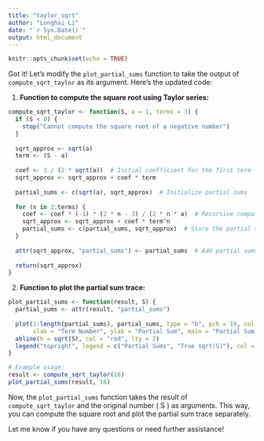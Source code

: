 ```yaml
---
title: "taylor_sqrt"
author: "Longhai Li"
date: "`r Sys.Date()`"
output: html_document
---
```


```r
knitr::opts_chunk$set(echo = TRUE)
```

Got it! Let's modify the `plot_partial_sums` function to take the output of `compute_sqrt_taylor` as its argument. Here's the updated code:

1. **Function to compute the square root using Taylor series:**

```r
compute_sqrt_taylor <- function(S, a = 1, terms = 3) {
  if (S < 0) {
    stop("Cannot compute the square root of a negative number")
  }
  
  sqrt_approx <- sqrt(a)
  term <- (S - a)
  
  coef <- 1 / (2 * sqrt(a))  # Initial coefficient for the first term
  sqrt_approx <- sqrt_approx + coef * term
  
  partial_sums <- c(sqrt(a), sqrt_approx)  # Initialize partial sums
  
  for (n in 2:terms) {
    coef <- coef * (-1) * (2 * n - 3) / (2 * n * a)  # Recursive computation of the coefficient
    sqrt_approx <- sqrt_approx + coef * term^n
    partial_sums <- c(partial_sums, sqrt_approx)  # Store the partial sum
  }
  
  attr(sqrt_approx, "partial_sums") <- partial_sums  # Add partial sums as a hidden attribute
  
  return(sqrt_approx)
}
```

2. **Function to plot the partial sum trace:**

```r
plot_partial_sums <- function(result, S) {
  partial_sums <- attr(result, "partial_sums")
  
  plot(1:length(partial_sums), partial_sums, type = "b", pch = 19, col = "blue",
       xlab = "Term Number", ylab = "Partial Sum", main = "Partial Sum Trace of sqrt_approx")
  abline(h = sqrt(S), col = "red", lty = 2)
  legend("topright", legend = c("Partial Sums", "True sqrt(S)"), col = c("blue", "red"), lty = c(1, 2), pch = c(19, NA))
}

# Example usage:
result <- compute_sqrt_taylor(16)
plot_partial_sums(result, 16)
```

Now, the `plot_partial_sums` function takes the result of `compute_sqrt_taylor` and the original number \( S \) as arguments. This way, you can compute the square root and plot the partial sum trace separately.

Let me know if you have any questions or need further assistance!
